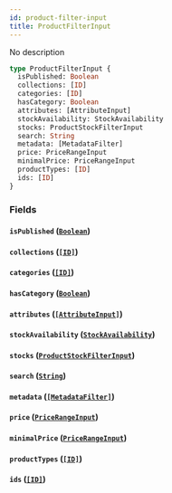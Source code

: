 ```yaml
---
id: product-filter-input
title: ProductFilterInput
---
```


No description

```graphql
type ProductFilterInput {
  isPublished: Boolean
  collections: [ID]
  categories: [ID]
  hasCategory: Boolean
  attributes: [AttributeInput]
  stockAvailability: StockAvailability
  stocks: ProductStockFilterInput
  search: String
  metadata: [MetadataFilter]
  price: PriceRangeInput
  minimalPrice: PriceRangeInput
  productTypes: [ID]
  ids: [ID]
}
```

### Fields

#### `isPublished` ([`Boolean`](/developer/api-reference/scalars/boolean.mdx))

#### `collections` ([`[ID]`](/developer/api-reference/scalars/id.mdx))

#### `categories` ([`[ID]`](/developer/api-reference/scalars/id.mdx))

#### `hasCategory` ([`Boolean`](/developer/api-reference/scalars/boolean.mdx))

#### `attributes` ([`[AttributeInput]`](/developer/api-reference/inputs/attribute-input.mdx))

#### `stockAvailability` ([`StockAvailability`](/developer/api-reference/enums/stock-availability.mdx))

#### `stocks` ([`ProductStockFilterInput`](/developer/api-reference/inputs/product-stock-filter-input.mdx))

#### `search` ([`String`](/developer/api-reference/scalars/string.mdx))

#### `metadata` ([`[MetadataFilter]`](/developer/api-reference/inputs/metadata-filter.mdx))

#### `price` ([`PriceRangeInput`](/developer/api-reference/inputs/price-range-input.mdx))

#### `minimalPrice` ([`PriceRangeInput`](/developer/api-reference/inputs/price-range-input.mdx))

#### `productTypes` ([`[ID]`](/developer/api-reference/scalars/id.mdx))

#### `ids` ([`[ID]`](/developer/api-reference/scalars/id.mdx))
